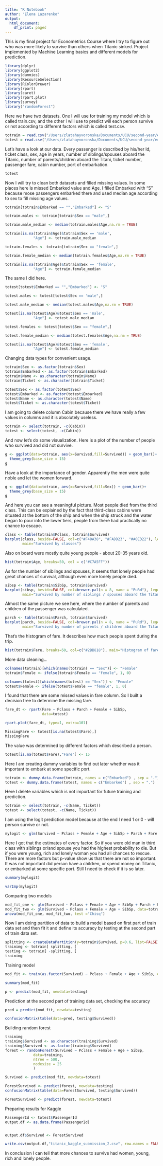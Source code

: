 ```yaml
---
title: "R Notebook"
author: "Elena Lazarenko"
output:
  html_document:
    df_print: paged
---
```


This is my final project for Econometrics Course where I try to figure out who was more likely to survive than others when Titanic sinked. Project implemented by Machine Learning basics and different models for prediction.
```r
library(dplyr)
library(ggplot2)
library(dummies)
library(ResourceSelection)
library(RColorBrewer)
library(rpart)
library(caret)
library(rpart.plot)
library(survey)
library("randomForest")
```

Here we have two datasets. One I will use for training my model which is called train.csv, and the other I will use to predict will each person survive or not according to different factors which is called test.csv.
```r
totrain = read.csv("/Users/zlatahayvoronska/Documents/UCU/second-year/econometrics/project/titanic/train.csv")
totest = read.csv("/Users/zlatahayvoronska/Documents/UCU/second-year/econometrics/project/titanic/test.csv")
```

Let's have a look at our data. Every passenger is described by his/her Id, ticket class, sex, age in years, number of siblings/spouses aboard the Titanic, number of parents/children aboard the Titani, ticket number, passenger fare, cabin number, port of embarkation.
```r
totest
```

Now I will try to clean both datasets and filled missing values. In some places here is missed Embarked value and Age. I filled Embarked with "S" because mose passengers embarked there and used median age according to sex to fill missing age values.
```r
totrain[totrain$Embarked == "","Embarked"] <- "S"

totrain.males <- totrain[totrain$Sex == "male",]

totrain.male_median <- median(totrain.males$Age,na.rm = TRUE)

totrain[is.na(totrain$Age)&totrain$Sex == 'male',
             "Age"] <- totrain.male_median

totrain.females <- totrain[totrain$Sex == "female",]

totrain.female_median <- median(totrain.females$Age,na.rm = TRUE)

totrain[is.na(totrain$Age)&totrain$Sex == 'female',
             "Age"] <- totrain.female_median

```

The same I did here.

```r
totest[totest$Embarked == "","Embarked"] <- "S"

totest.males <- totest[totest$Sex == "male",]

totest.male_median <- median(totest.males$Age,na.rm = TRUE)

totest[is.na(totest$Age)&totest$Sex == 'male',
             "Age"] <- totest.male_median

totest.females <- totest[totest$Sex == "female",]

totest.female_median <- median(totest.females$Age,na.rm = TRUE)

totest[is.na(totest$Age)&totest$Sex == 'female',
             "Age"] <- totest.female_median

```

Changing data types for convenient usage.

```r
totrain$Sex <- as.factor(totrain$Sex)
totrain$Embarked <- as.factor(totrain$Embarked)
totrain$Name <- as.character(totrain$Name)
totrain$Ticket <- as.character(totrain$Ticket)

totest$Sex <- as.factor(totest$Sex)
totest$Embarked <- as.factor(totest$Embarked)
totest$Name <- as.character(totest$Name)
totest$Ticket <- as.character(totest$Ticket)
```

I am going to delete column Cabin because there we have really a few values in columns and it is absolutely useless.

```r
totrain <- select(totrain, -c(Cabin))
totest <- select(totest, -c(Cabin))
```

And now let's do some visualization. Here is a plot of the number of people who survived and did not survive.

```r

g <- ggplot(data=totrain, aes(x=Survived,fill=Survived)) + geom_bar()+
  theme_grey(base_size = 15)
g
```

Have a look at the importance of gender. Apparently the men were quite noble and let the women forward.

```r
g <- ggplot(data=totrain, aes(x=Survived,fill=Sex)) + geom_bar()+
  theme_grey(base_size = 15)
g
```

And here you can see a meaningful picture. Most people died from the third class. This can be explained by the fact that third-class cabins were situated at the bottom of the ship and when the ship struck and the water began to pour into the lower tiers, people from there had practically no chance to escape.
```r
class <- table(totrain$Pclass, totrain$Survived)
barplot(class, beside=FALSE, col=c("#F48A38", "#FADD23", "#A0E322"), legend.text=TRUE, xlab="Survived", ylab="count",
        main="Survived by classes")
```

Also on board were mostly quite young people - about 20-35 years old.
```r
hist(totrain$Age, breaks=50, col = c("#C7A5FF"))
```

As for the number of siblings and spouses, it seems that lonely people had great chances of survival, although even more lonely people died.

```r
sibsp <- table(totrain$SibSp, totrain$Survived)
barplot(sibsp, beside=FALSE, col=brewer.pal(n = 8, name = "PuRd"), legend.text=TRUE, xlab="Survived", ylab="count",
        main="Survived by number of siblings / spouses aboard the Titanic")
```

Almost the same picture we see here, where the number of parents and children of the passenger was calculated.

```r
parch <- table(totrain$Parch, totrain$Survived)
barplot(parch, beside=FALSE, col=brewer.pal(n = 8, name = "PuRd"), legend.text=TRUE, xlab="Survived", ylab="count",
        main="Survived by number of parents / children aboard the Titanic")
```

That's the histogram of fare. It describes how much people spent during the trip.

```r
hist(totrain$Fare, breaks=50, col=c("#2BB818"), main="Histogram of fare", xlab="Fare")
```

More data cleaning...

```r
colnames(totrain)[which(names(totrain) == "Sex")] <- "Female"
totrain$Female <- ifelse(totrain$Female == "female", 1, 0)

colnames(totest)[which(names(totest) == "Sex")] <- "Female"
totest$Female <- ifelse(totest$Female == "female", 1, 0)
```

I found that there are some missed values in fare column. So I built a decision tree to determine the missing fare.

```r


fare_dt <- rpart(Fare ~ Pclass + Parch + Female + SibSp,
                 data=totest)

rpart.plot(fare_dt, type=1, extra=101)
```

```r
MissingFare <- totest[is.na(totest$Fare),]
MissingFare

```

The value was determined by different factors which described a person.
```r
totest[is.na(totest$Fare),"Fare"] <- 15
```

Here I am creating dummy variables to find out later whether was it important to embark at some specific port.

```r
totrain <- dummy.data.frame(totrain, names = c("Embarked") , sep = ".") 
totest <- dummy.data.frame(totest, names = c("Embarked") , sep = ".") 
```


Here I delete variables which is not important for future training and prediction.
```r
totrain <- select(totrain, -c(Name, Ticket))
totest <- select(totest, -c(Name, Ticket))

```

I am using the logit prediction model because at the end I need 1 or 0 - will person survive or not.
```r
mylogit <- glm(Survived ~ Pclass + Female + Age + SibSp + Parch + Fare + Embarked.C + Embarked.S, data = totrain, family = "binomial")

```

Here I got that the estimates of every factor. So if you were old man in third class with siblings or/and spouse you had the highest probability to die. But if you were young, rich and lonely woman you had all chances to rescue. There are more factors but p-value show us that there are not so important. It was not important did person have a children, or spend money on Titanic, or embarked at some specific port. Still I need to check if it is so later.
```r
summary(mylogit)
```

```r
varImp(mylogit)
```

Comparing two models
```r
mod_fit_one <- glm(Survived ~ Pclass + Female + Age + SibSp + Parch + Fare + Embarked.C + Embarked.S, data=totrain, family="binomial")
mod_fit_two <- glm(Survived ~ Pclass + Female + Age + SibSp, data=totrain, family="binomial")
anova(mod_fit_one, mod_fit_two, test ="Chisq")
```


Now I am doing partition of data to build a model based on first part of train data set and then fit it and define its accuracy by testing at the second part of train data set.
```r
splitting <- createDataPartition(y=totrain$Survived, p=0.6, list=FALSE)
training <- totrain[ splitting, ]
testing <- totrain[ -splitting, ]
training
```

Training model
```r
mod_fit <- train(as.factor(Survived) ~ Pclass + Female + Age + SibSp, data = training, method="glm", family="binomial", na.action=na.exclude)
```


```r
summary(mod_fit)
```

```r
p <- predict(mod_fit, newdata=testing)
```


Prediction at the second part of training data set, checking the accuracy
```r
pred = predict(mod_fit, newdata=testing)

confusionMatrix(table(data=pred, testing$Survived))
```

Building random forest
```r

training
training$Survived <- as.character(training$Survived)
training$Survived <- as.factor(training$Survived)
forest <- randomForest(Survived ~ Pclass + Female + Age + SibSp,
             data=training,
             ntree = 500,
             nodesize = 25
             )
```


```r
Survived <- predict(mod_fit, newdata=totest)
```

```r
ForestSurvived <- predict(forest, newdata=testing)
confusionMatrix(table(data=ForestSurvived, testing$Survived))

ForestSurvived <- predict(forest, newdata=totest)

```

Preparing results for Kaggle
```r
PassengerId <- totest$PassengerId
output.df <- as.data.frame(PassengerId)


output.df$Survived <- ForestSurvived

write.csv(output.df,"titanic_kaggle_submission_2.csv", row.names = FALSE)
```

In conclusion I can tell that more chances to survive had women, young, rich and lonely people.
